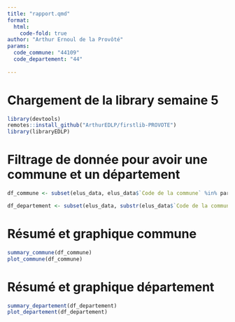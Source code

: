 ```yaml
---
title: "rapport.qmd"
format: 
  html:
    code-fold: true
author: "Arthur Ernoul de la Provôté"
params:
  code_commune: "44109"
  code_departement: "44"
  
---
```

# Chargement de la library semaine 5
```r
library(devtools)
remotes::install_github("ArthurEDLP/firstlib-PROVOTE")
library(libraryEDLP)
```

# Filtrage de donnée pour avoir une commune et un département
```r
df_commune <- subset(elus_data, elus_data$`Code de la commune` %in% params$code_commune)

df_departement <- subset(elus_data, substr(elus_data$`Code de la commune`, 1, 2) %in% params$code_departement)

```
 
# Résumé et graphique commune
```r
summary_commune(df_commune)
plot_commune(df_commune)
```

# Résumé et graphique département
```r
summary_departement(df_departement)
plot_departement(df_departement)
```


